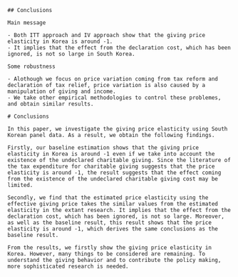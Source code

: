 ```asis
## Conclusions

Main message

- Both ITT approach and IV approach show that the giving price elasticity in Korea is around -1.
- It implies that the effect from the declaration cost, which has been ignored, is not so large in South Korea.

Some robustness

- Alothough we focus on price variation coming from tax reform and declaration of tax relief, price variation is also caused by a manipulation of giving and income.
- We take other empirical methodologies to control these problemes, and obtain similar results.
```

```asis
# Conclusions

In this paper, we investigate the giving price elasticity using South Korean panel data. As a result, we obtain the following findings.

Firstly, our baseline estimation shows that the giving price elasticity in Korea is around -1 even if we take into account the existence of the undeclared charitable giving. Since the literature of the tax expenditure for charitable giving suggests that the price elasticity is around -1, the result suggests that the effect coming from the existence of the undeclared charitable giving cost may be limited.

Secondly, we find that the estimated price elasticity using the effective giving price takes the similar values from the estimated elasticity in the extant research. It implies that the effect from the declaration cost, which has been ignored, is not so large. Moreover, as well as the baseline result, this result shows that the price elasticity is around -1, which derives the same conclusions as the baseline result.

From the results, we firstly show the giving price elasticity in Korea. However, many things to be considered are remaining. To understand the giving behavior and to contribute the policy making, more sophisticated research is needed.
```